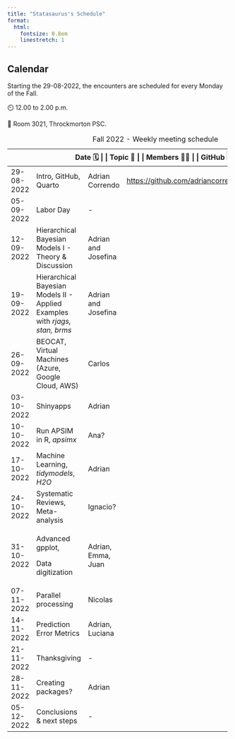 ```yaml
---
title: "Statasaurus's Schedule"
format:
  html:
    fontsize: 0.8em
    linestretch: 1
---
```


::: callout-caution
## Calendar

Starting the 29-08-2022, the encounters are scheduled for every Monday of the Fall.

⏲️ 12.00 to 2.00 p.m.

📍 Room 3021, Throckmorton PSC.
:::

+------------+-----------------------------------------------------------------------------+---------------------+-----------------------------------------------------------------+
| Date 🗓️ \| | Topic 🥕 \|                                                                 | Members 🙋🏻          | \| GitHub ![](images/github-brands.svg){width="20" height="20"} |
+============+=============================================================================+=====================+=================================================================+
| 29-08-2022 | Intro, GitHub, Quarto                                                       | Adrian Correndo     | <https://github.com/adriancorrendo/Stats_Hub_2022>              |
+------------+-----------------------------------------------------------------------------+---------------------+-----------------------------------------------------------------+
| 05-09-2022 | Labor Day                                                                   | \-                  |                                                                 |
+------------+-----------------------------------------------------------------------------+---------------------+-----------------------------------------------------------------+
| 12-09-2022 | Hierarchical Bayesian Models I - Theory & Discussion                        | Adrian and Josefina |                                                                 |
+------------+-----------------------------------------------------------------------------+---------------------+-----------------------------------------------------------------+
| 19-09-2022 | Hierarchical Bayesian Models II - Applied Examples with *rjags, stan, brms* | Adrian and Josefina |                                                                 |
+------------+-----------------------------------------------------------------------------+---------------------+-----------------------------------------------------------------+
| 26-09-2022 | BEOCAT, Virtual Machines (Azure, Google Cloud, AWS)                         | Carlos              |                                                                 |
+------------+-----------------------------------------------------------------------------+---------------------+-----------------------------------------------------------------+
| 03-10-2022 | Shinyapps                                                                   | Adrian              |                                                                 |
+------------+-----------------------------------------------------------------------------+---------------------+-----------------------------------------------------------------+
| 10-10-2022 | Run APSIM in R, *apsimx*                                                    | Ana?                |                                                                 |
+------------+-----------------------------------------------------------------------------+---------------------+-----------------------------------------------------------------+
| 17-10-2022 | Machine Learning, *tidymodels*, *H2O*                                       | Adrian              |                                                                 |
+------------+-----------------------------------------------------------------------------+---------------------+-----------------------------------------------------------------+
| 24-10-2022 | Systematic Reviews, Meta-analysis                                           | Ignacio?            |                                                                 |
+------------+-----------------------------------------------------------------------------+---------------------+-----------------------------------------------------------------+
| 31-10-2022 | Advanced gpplot,                                                            | Adrian, Emma, Juan  |                                                                 |
|            |                                                                             |                     |                                                                 |
|            | Data digitization                                                           |                     |                                                                 |
+------------+-----------------------------------------------------------------------------+---------------------+-----------------------------------------------------------------+
| 07-11-2022 | Parallel processing                                                         | Nicolas             |                                                                 |
+------------+-----------------------------------------------------------------------------+---------------------+-----------------------------------------------------------------+
| 14-11-2022 | Prediction Error Metrics                                                    | Adrian, Luciana     |                                                                 |
+------------+-----------------------------------------------------------------------------+---------------------+-----------------------------------------------------------------+
| 21-11-2022 | Thanksgiving                                                                | \-                  |                                                                 |
+------------+-----------------------------------------------------------------------------+---------------------+-----------------------------------------------------------------+
| 28-11-2022 | Creating packages?                                                          | Adrian              |                                                                 |
+------------+-----------------------------------------------------------------------------+---------------------+-----------------------------------------------------------------+
| 05-12-2022 | Conclusions & next steps                                                    | \-                  |                                                                 |
+------------+-----------------------------------------------------------------------------+---------------------+-----------------------------------------------------------------+

: Fall 2022 - Weekly meeting schedule
